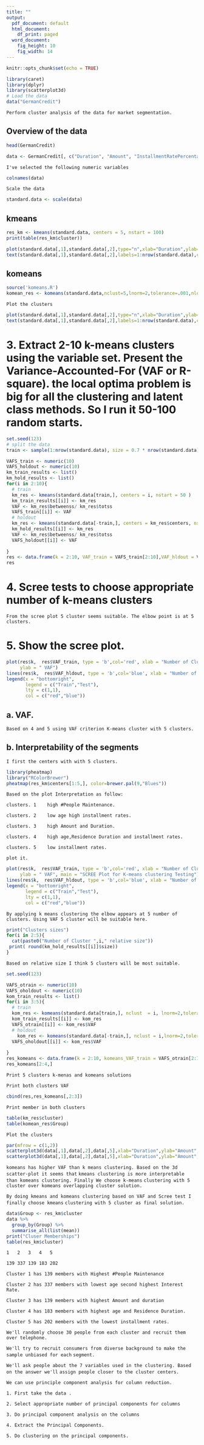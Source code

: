 ```yaml
---
title: ""
output:
  pdf_document: default
  html_document:
    df_print: paged
  word_document:
    fig_height: 10
    fig_width: 14
---
```


```r
knitr::opts_chunk$set(echo = TRUE)
``` 
  

```r
library(caret)
library(dplyr)
library(scatterplot3d)
# Load the data
data("GermanCredit")
```
 
`Perform cluster analysis of the data for market segmentation.`


## Overview of the data
```r
head(GermanCredit)
```

```r
data <- GermanCredit[, c("Duration", "Amount", "InstallmentRatePercentage", "ResidenceDuration", "Age","NumberExistingCredits","NumberPeopleMaintenance")]


```

`I've selected the following numeric variables`
```r
colnames(data)
```

`Scale the data`
```r
standard.data <- scale(data)
```

## kmeans

```r

res_km <- kmeans(standard.data, centers = 5, nstart = 100)
print(table(res_km$cluster))
```
```r
plot(standard.data[,1],standard.data[,2],type="n",xlab="Duration",ylab="Amount")
text(standard.data[,1],standard.data[,2],labels=1:nrow(standard.data),col=res_km$cluster)
```
## komeans


```r
source('komeans.R')
komean_res <- komeans(standard.data,nclust=5,lnorm=2,tolerance=.001,nloops = 120,seed=3)
```

`Plot the clusters`
```r
plot(standard.data[,1],standard.data[,2],type="n",xlab="Duration",ylab="Amount")
text(standard.data[,1],standard.data[,2],labels=1:nrow(standard.data),col=komean_res$Group)
```

# 3. Extract 2-10 k-means clusters using the variable set. Present the Variance-Accounted-For  (VAF or R-square). the local optima problem is big for all the clustering and latent class methods. So I run it 50-100 random starts.

```r
set.seed(123)
# split the data
train <- sample(1:nrow(standard.data), size = 0.7 * nrow(standard.data))

VAFS_train <- numeric(10)
VAFS_holdout <- numeric(10)
km_train_results <- list()
km_hold_results <- list()
for(i in 2:10){
  # train
  km_res <- kmeans(standard.data[train,], centers = i, nstart = 50 )
  km_train_results[[i]] <- km_res
  VAF <- km_res$betweenss/ km_res$totss
  VAFS_train[[i]] <- VAF
  # holdout
  km_res <- kmeans(standard.data[-train,], centers = km_res$centers, nstart = 50 )
  km_hold_results[[i]] <- km_res
  VAF <- km_res$betweenss/ km_res$totss
  VAFS_holdout[[i]] <- VAF
  
}
res <- data.frame(k = 2:10, VAF_train = VAFS_train[2:10],VAF_hldout = VAFS_holdout[2:10])
res

```

# 4. Scree tests to choose appropriate number of k-means clusters

`From the scree plot 5 cluster seems suitable. The elbow point is at 5 clusters.`

# 5.	Show the scree plot.


```r
plot(res$k,  res$VAF_train, type = 'b',col='red', xlab = "Number of Clusters",
     ylab = " VAF")
lines(res$k,  res$VAF_hldout, type = 'b',col='blue', xlab = "Number of Clusters")
legend(x = "bottomright",
       legend = c("Train","Test"),
       lty = c(1,1),
       col = c("red","blue"))
```

## a.	VAF.

`Based on 4 and 5 using VAF criterion K-means cluster with 5 clusters.`

## b.	Interpretability of the segments

`I first the centers with with 5 clusters.`

```r
library(pheatmap)
library("RColorBrewer")
pheatmap(res_km$centers[1:5,], color=brewer.pal(9,"Blues"))

```
`Based on the plot Interpretation as follow:`

`clusters. 1	high #People Maintenance.`

`clusters. 2	low age high installment rates. `

`clusters. 3	high Amount and Duration.`

`clusters. 4	high age,Residence Duration and installment rates.`

`clusters. 5	low installment rates.`


` plot it.`

```r
plot(res$k,  res$VAF_train, type = 'b',col='red', xlab = "Number of Clusters",
     ylab = " VAF", main = "SCREE Plot for K-means clustering Testing")
lines(res$k,  res$VAF_hldout, type = 'b',col='blue', xlab = "Number of Clusters")
legend(x = "bottomright",
       legend = c("Train","Test"),
       lty = c(1,1),
       col = c("red","blue"))
```

`By applying k means clustering the elbow appears at 5 number of clusters. Using VAF 5 cluster will be suitable here.`

```r
print("Clusters sizes")
for(i in 2:5){
  cat(paste0("Number of Cluster ",i," relative size"))
 print( round(km_hold_results[[i]]$size))
}
```

`Based on relative size I think 5 clusters will be most suitable.`


```r
set.seed(123)

VAFS_otrain <- numeric(10)
VAFS_oholdout <- numeric(10)
kom_train_results <- list()
for(i in 3:5){
  # train
  kom_res <- komeans(standard.data[train,], nclust  = i, lnorm=2,tolerance=.00001,nloops = 100,seed=123)
  kom_train_results[[i]] <- kom_res
  VAFS_otrain[[i]] <- kom_res$VAF
  # holdout
    kom_res <- komeans(standard.data[-train,], nclust = i,lnorm=2,tolerance=.00001,nloops = 100,seed=123)
  VAFS_oholdout[[i]] <- kom_res$VAF
  
}
res_komeans <- data.frame(k = 2:10, komeans_VAF_train = VAFS_otrain[2:10],komeans_VAF_hldout = VAFS_oholdout[2:10])
res_komeans[2:4,]

```


`Print 5 clusters k-menas and komeans solutions`

`Print both clusters VAF`
```r
cbind(res,res_komeans[,2:3])
```

`Print member in both clusters`

```r
table(km_res$cluster)
table(komean_res$Group)
```

`Plot the clusters`
```r
par(mfrow = c(1,2))
scatterplot3d(data[,1],data[,2],data[,5],xlab="Duration",ylab="Amount",zlab="Age", main= "k-means 5 cluster solution", color = res_km$cluster)
scatterplot3d(data[,1],data[,2],data[,5],xlab="Duration",ylab="Amount",zlab="Age",main = "komeans 5 cluster solution",color=komean_res$Group+1)


```

`komeans has higher VAF than k means clustering. Based on the 3d scatter-plot it seems that`
`kmeans clustering is more interpretable than komeans clustering. Finally We choose k-means`
`clustering with 5 cluster over komeans overlapping cluster solution.`

`By doing kmeans and komeans clustering based on VAF and Scree test I finally choose kmeans`
`clustering with 5 cluster as final solution.`
```r
data$Group <- res_km$cluster
data %>% 
  group_by(Group) %>% 
  summarise_all(list(mean))
print("Cluser Memberships")
table(res_km$cluster)
```
`1   2   3   4   5 `
  
`139 337 139 183 202`

`Cluster 1 has 139 members with Highest #People Maintenance`

`Cluster 2 has 337 members with lowest age second highest Interest Rate.`

`Cluster 3 has 139 members with highest Amount and duration`

`Cluster 4 has 183 members with highest age and Residence Duration.`

`Cluster 5 has 202 members with the lowest installment rates.` 


`We'll randomly choose 30 people from each cluster and recruit them over telephone.`

`We'll try to recruit consumers from diverse background to make the sample unbiased for each`
`segment.`

`We'll ask people about the 7 variables used in the clustering. Based on the answer we'll`
`assign people closer to the cluster centers.`

`We can use principle component analysis for column reduction.` 

`1. First take the data .`

`2. Select appropriate number of principal components for columns`

`3. Do principal component analysis on the columns`

`4. Extract the Principal Components.`

`5. Do clustering on the principal components.` 
